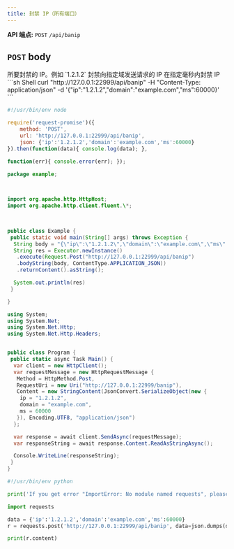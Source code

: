 ```yaml
---
title: 封禁 IP（所有端口）
---
```


**API  端点:** `POST` `/api/banip`

## `POST` body
<ParamField body="ip" type="string" required>
所要封禁的 IP。例如 `1.2.1.2`
</ParamField>

<ParamField body="domain" type="string">
封禁向指定域发送请求的 IP
</ParamField>

<ParamField body="ms" type="integer">
在指定毫秒内封禁 IP
</ParamField>

<RequestExample>
```sh Shell
curl "http://127.0.0.1:22999/api/banip" -H "Content-Type: application/json" -d '{"ip":"1.2.1.2","domain":"example.com","ms":60000}'
```

```js NodeJS
#!/usr/bin/env node

require('request-promise')({
    method: 'POST',
    url: 'http://127.0.0.1:22999/api/banip',
    json: {'ip':'1.2.1.2','domain':'example.com','ms':60000}
}).then(function(data){ console.log(data); },

function(err){ console.error(err); });
```

```java Java
package example;

 

import org.apache.http.HttpHost;
import org.apache.http.client.fluent.\*;

 

public class Example {
 public static void main(String[] args) throws Exception {
  String body = "{\"ip\":\"1.2.1.2\",\"domain\":\"example.com\",\"ms\":60000}";
  String res = Executor.newInstance()
   .execute(Request.Post("http://127.0.0.1:22999/api/banip")
   .bodyString(body, ContentType.APPLICATION_JSON))
   .returnContent().asString();

  System.out.println(res)
 }

}
```

```cs C#
using System;
using System.Net;
using System.Net.Http;
using System.Net.Http.Headers;


public class Program {
 public static async Task Main() {
  var client = new HttpClient();
  var requestMessage = new HttpRequestMessage {
   Method = HttpMethod.Post,
   RequestUri = new Uri("http://127.0.0.1:22999/banip"),
   Content = new StringContent(JsonConvert.SerializeObject(new {
    ip = "1.2.1.2",
    domain = "example.com",
    ms = 60000
   }), Encoding.UTF8, "application/json")
  };

  var response = await client.SendAsync(requestMessage);
  var responseString = await response.Content.ReadAsStringAsync();

  Console.WriteLine(responseString);
 }
}

```


```python Python
#!/usr/bin/env python

print('If you get error "ImportError: No module named requests", please install it:\n$ sudo pip install requests');

import requests

data = {'ip':'1.2.1.2','domain':'example.com','ms':60000}
r = requests.post('http://127.0.0.1:22999/api/banip', data=json.dumps(data))

print(r.content)
```
</RequestExample>
